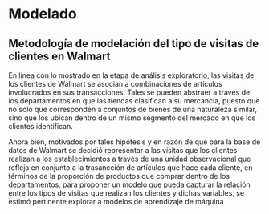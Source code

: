 # Modelado

## Metodología de modelación del tipo de visitas de clientes en Walmart

En línea con lo mostrado en la etapa de análisis exploratorio, las visitas de los clientes de Walmart se asocian a combinaciones de artículos involucrados en sus transacciones. Tales se pueden abstraer a través de los departamentos en que las tiendas clasifican a su mercancia, puesto que no solo que corresponden a conjuntos de bienes de una naturaleza similar, sino que los ubican dentro de un mismo segmento del mercado en que los clientes identifican.

Ahora bien, motivados por tales hipótesis  y en razón de que para la base de datos de Walmart se decidió representar a las visitas que los clientes realizan a los establecimientos a travès de una unidad observacional que refleja en conjunto a la trasancción de artículos que hace cada cliente, en términos de la proporción de productos que comprar dentro de los departamentos, para proponer un modelo que
pueda capturar la relación entre los tipos de visitas que realizan los clientes y
dichas variables, se estimó pertinente explorar a modelos de aprendizaje de máquina
